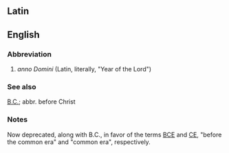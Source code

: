 ==Latin==
==English==

===Abbreviation===
# ''anno Domini'' (Latin, literally, "Year of the Lord")

===See also===
[[B.C.]]; abbr. before Christ

===Notes===
Now deprecated, along with B.C., in favor of the terms [[BCE]] and [[CE]], "before the common era" and "common era", respectively.